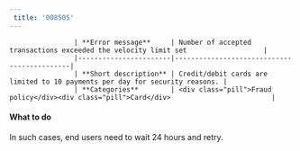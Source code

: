 ```yaml
---  
 title: '008505'  
---  
```



                    | **Error message**     | Number of accepted transactions exceeded the velocity limit set                   |
                    |-----------------------|--------------------------------------------|
                    | **Short description** | Credit/debit cards are limited to 10 payments per day for security reasons. |
                    | **Categories**        | <div class="pill">Fraud policy</div><div class="pill">Card</div>                         |
                  

#### What to do  

In such cases, end users need to wait 24 hours and retry.